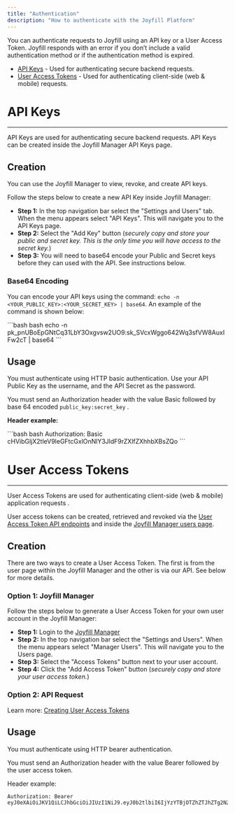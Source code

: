 ```yaml
---
title: "Authentication"
description: "How to authenticate with the Joyfill Platform"
---
```


You can authenticate requests to Joyfill using an API key or a User Access Token. Joyfill responds with an error if you don’t include a valid authentication method or if the authentication method is expired.

* [API Keys](/api/authentication#api-keys) - Used for authenticating secure backend requests.
* [User Access Tokens](/api/authentication#user-access-tokens) - Used for authenticating client-side (web & mobile) requests.

# API Keys

***

API Keys are used for authenticating secure backend requests. API Keys can be created inside the Joyfill Manager API Keys page.

## Creation

You can use the Joyfill Manager to view, revoke, and create API keys.

Follow the steps below to create a new API Key inside Joyfill Manager:

* **Step 1:** In the top navigation bar select the "Settings and Users" tab. When the menu appears select "API Keys". This will navigate you to the API Keys page.
* **Step 2:** Select the "Add Key" button (*securely copy and store your public and secret key. This is the only time you will have access to the secret key.*)
* **Step 3:** You will need to base64 encode your Public and Secret keys before they can used with the API. See instructions below.

### Base64 Encoding

You can encode your API keys using the command: `echo -n <YOUR_PUBLIC_KEY>:<YOUR_SECRET_KEY> | base64`. An example of the command is shown below:

<CodeGroup>
  ```bash bash
  echo -n pk_pnUBoEpGNtCq31LbY3Oxgvsw2UO9:sk_SVcxWggo642Wq3sfVW8AuxIFw2cT | base64
  ```
</CodeGroup>

## Usage

You must authenticate using HTTP basic authentication. Use your API Public Key as the username, and the API Secret as the password.

You must send an Authorization header with the value Basic followed by base 64 encoded `public_key:secret_key` .

**Header example:**

<CodeGroup>
  ```bash bash
  Authorization: Basic cHVibGljX2tleV9leGFtcGxlOnNlY3JldF9rZXlfZXhhbXBsZQo
  ```
</CodeGroup>

# User Access Tokens

***

User Access Tokens are used for authenticating client-side (web & mobile) application requests .

User access tokens can be created, retrieved and revoked via the [User Access Token API endpoints](/api/users/overview-users) and inside the [Joyfill Manager users page](https://app-joy.joyfill.io/users).

## Creation

There are two ways to create a User Access Token. The first is from the user page within the Joyfill Manager and the other is via our API. See below for more details.

### Option 1: Joyfill Manager

Follow the steps below to generate a User Access Token for your own user account in the Joyfill Manager:

* **Step 1:** Login to the [Joyfill Manager](https://app-joy.joyfill.io)
* **Step 2:** In the top navigation bar select the "Settings and Users". When the menu appears select "Manager Users". This will navigate you to the Users page.
* **Step 3:** Select the "Access Tokens" button next to your user account.
* **Step 4:** Click the "Add Access Token" button (*securely copy and store your user access token.*)

### Option 2: API Request

Learn more: [Creating User Access Tokens](/api/users/create-a-user-access-token)

## Usage

You must authenticate using HTTP bearer authentication.

You must send an Authorization header with the value Bearer followed by the user access token.

Header example:

```
Authorization: Bearer eyJ0eXAiOiJKV1QiLCJhbGciOiJIUzI1NiJ9.eyJ0b2tlbiI6IjYzYTBjOTZhZTJhZTg2N2Q1ZDE3ZjExNCIsImV4cGlyZXNPbiI6MTY3OTI4ODM5OTk5OX0.QZxoPkb2HAl1C0n4C9FTacEmbPb2DHVMa_iPn4cC08o
```

